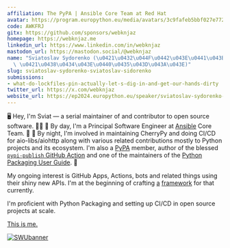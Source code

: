 ```yaml
---
affiliation: The PyPA | Ansible Core Team at Red Hat
avatar: https://program.europython.eu/media/avatars/3c9fafeb5bbf027e772a9309fe604fe7_zLjzRxr.jpg
code: AWKFRJ
gitx: https://github.com/sponsors/webknjaz
homepage: https://webknjaz.me
linkedin_url: https://www.linkedin.com/in/webknjaz
mastodon_url: https://mastodon.social/@webknjaz
name: "Sviatoslav Sydorenko (\u0421\u0432\u044F\u0442\u043E\u0441\u043B\u0430\u0432\
  \ \u0421\u0438\u0434\u043E\u0440\u0435\u043D\u043A\u043E)"
slug: sviatoslav-sydorenko-sviatoslav-sidorenko
submissions:
- what-do-lockfiles-pin-actually-let-s-dig-in-and-get-our-hands-dirty
twitter_url: https://x.com/webknjaz
website_url: https://ep2024.europython.eu/speaker/sviatoslav-sydorenko-sviatoslav-sidorenko
---
```


🖥️ Hey, I'm Sviat — a serial maintainer of and contributor to open source software. 👨‍💻
🌄 By day, I'm a Principal Software Engineer at [Ansible] Core Team. 🌅
🌇 By night, I'm involved in maintaining CherryPy and doing CI/CD for aio-libs/aiohttp along with various related contributions mostly to Python projects and its ecosystem. I'm also a [PyPA] member, author of the blessed [`pypi-publish` GitHub Action] and one of the maintainers of the [Python Packaging User Guide]. 🌆

My ongoing interest is GitHub Apps, Actions, bots and related things using their shiny new APIs. I'm at the beginning of crafting [a][octomachinery] [framework][octomachinery on GitHub] for that currently.

I'm proficient with Python Packaging and setting up CI/CD in open source projects at scale.

[This is me.][GitHub Sponsors]

[![SWUbanner]][SWUdocs]

[Ansible]: https://github.com/ansible

[PyPA]: https://github.com/pypa
[`pypi-publish` GitHub Action]: https://github.com/marketplace/actions/pypi-publish
[Python Packaging User Guide]: https://packaging.python.org

[octomachinery]: https://octomachinery.dev
[octomachinery on GitHub]: https://github.com/sanitizers/octomachinery

[GitHub Sponsors]: https://github.com/sponsors/webknjaz

[SWUbanner]:
https://raw.githubusercontent.com/vshymanskyy/StandWithUkraine/main/banner-personal-page.svg
[SWUdocs]:
https://github.com/vshymanskyy/StandWithUkraine/blob/main/docs/README.md
